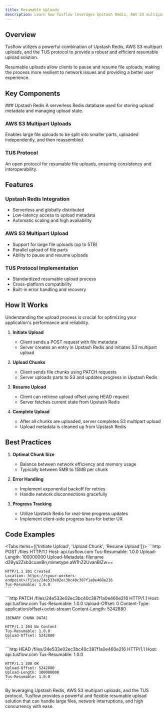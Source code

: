 ```yaml
---
title: Resumable Uploads
description: Learn how Tusflow leverages Upstash Redis, AWS S3 multipart uploads, and the TUS protocol for efficient and reliable resumable file uploads.
---
```



## Overview

Tusflow utilizes a powerful combination of Upstash Redis, AWS S3 multipart uploads, and the TUS protocol to provide a robust and efficient resumable upload solution.

<Callout type="info">
  Resumable uploads allow clients to pause and resume file uploads, making the process more resilient to network issues and providing a better user experience.
</Callout>

## Key Components

<Steps>
  ### Upstash Redis
  A serverless Redis database used for storing upload metadata and managing upload state.

  ### AWS S3 Multipart Uploads
  Enables large file uploads to be split into smaller parts, uploaded independently, and then reassembled.

  ### TUS Protocol
  An open protocol for resumable file uploads, ensuring consistency and interoperability.
</Steps>

## Features

### Upstash Redis Integration
- Serverless and globally distributed
- Low-latency access to upload metadata
- Automatic scaling and high availability

### AWS S3 Multipart Upload
- Support for large file uploads (up to 5TB)
- Parallel upload of file parts
- Ability to pause and resume uploads

### TUS Protocol Implementation
- Standardized resumable upload process
- Cross-platform compatibility
- Built-in error handling and recovery

## How It Works

<Callout type="warning">
  Understanding the upload process is crucial for optimizing your application's performance and reliability.
</Callout>

1. **Initiate Upload**
   - Client sends a POST request with file metadata
   - Server creates an entry in Upstash Redis and initiates S3 multipart upload

2. **Upload Chunks**
   - Client sends file chunks using PATCH requests
   - Server uploads parts to S3 and updates progress in Upstash Redis

3. **Resume Upload**
   - Client can retrieve upload offset using HEAD request
   - Server fetches current state from Upstash Redis

4. **Complete Upload**
   - After all chunks are uploaded, server completes S3 multipart upload
   - Upload metadata is cleaned up from Upstash Redis

## Best Practices

1. **Optimal Chunk Size**
   - Balance between network efficiency and memory usage
   - Typically between 5MB to 15MB per chunk

2. **Error Handling**
   - Implement exponential backoff for retries
   - Handle network disconnections gracefully

3. **Progress Tracking**
   - Utilize Upstash Redis for real-time progress updates
   - Implement client-side progress bars for better UX

## Code Examples

<Tabs items={['Initiate Upload', 'Upload Chunk', 'Resume Upload']}>
  <Tab value="Initiate Upload">
    ```http
    POST /files HTTP/1.1
    Host: api.tusflow.com
    Tus-Resumable: 1.0.0
    Upload-Length: 100000000
    Upload-Metadata: filename d29ya2Zsb3cuanBn,mimetype aW1hZ2UvanBlZw==

    HTTP/1.1 201 Created
    Location: https://<your-workers-endpoint>/files/24e533e02ec3bc40c387f1a0e460e216
    Tus-Resumable: 1.0.0
    ```
  </Tab>
  <Tab value="Upload Chunk">
    ```http
    PATCH /files/24e533e02ec3bc40c387f1a0e460e216 HTTP/1.1
    Host: api.tusflow.com
    Tus-Resumable: 1.0.0
    Upload-Offset: 0
    Content-Type: application/offset+octet-stream
    Content-Length: 5242880

    [BINARY CHUNK DATA]

    HTTP/1.1 204 No Content
    Tus-Resumable: 1.0.0
    Upload-Offset: 5242880
    ```
  </Tab>
  <Tab value="Resume Upload">
    ```http
    HEAD /files/24e533e02ec3bc40c387f1a0e460e216 HTTP/1.1
    Host: api.tusflow.com
    Tus-Resumable: 1.0.0

    HTTP/1.1 200 OK
    Upload-Offset: 5242880
    Upload-Length: 100000000
    Tus-Resumable: 1.0.0
    ```
  </Tab>
</Tabs>

By leveraging Upstash Redis, AWS S3 multipart uploads, and the TUS protocol, Tusflow provides a powerful and flexible resumable upload solution that can handle large files, network interruptions, and high concurrency with ease.